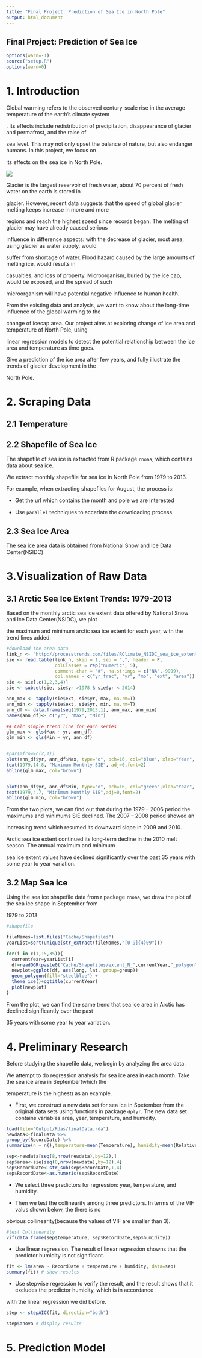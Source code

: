 ```yaml
---
title: "Final Project: Prediction of Sea Ice in North Pole"
output: html_document
---
```


Final Project: Prediction of Sea Ice 
--------------------------------------------------------------------------------------------------------------
```r
options(warn=-1)
source("setup.R")
options(warn=0)
```

# 1. Introduction

Global warming refers to the observed century-scale rise in the average temperature of the earth's climate system

. Its effects include redistribution of precipitation, disappearance of glacier and permafrost, and the raise of 

sea level. This may not only upset the balance of nature, but also endanger humans. In this project, we focus on 

its effects on the sea ice in North Pole. 

![](http://www.damocles-eu.org/artman2/uploads/1/EisscholleArk02_p.jpg)

Glacier is the largest reservoir of fresh water, about 70 percent of fresh water on the earth is stored in 

glacier. However, recent data suggests that the speed of global glacier melting keeps increase in more and more 

regions and reach the highest speed since records began. The melting of glacier may have already caused serious 

influence in difference aspects: with the decrease of glacier, most area, using glacier as water supply, would 

suffer from shortage of water. Flood hazard caused by the large amounts of melting ice, would results in 

casualties, and loss of property. Microorganism, buried by the ice cap, would be exposed, and the spread of such 

microorganism will have potential negative influence to human health.

From the existing data and analysis, we want to know about the long-time influence of the global warming to the 

change of icecap area. Our project aims at exploring change of ice area and temperature of North Pole, using 

linear regression models to detect the potential relationship between the ice area and temperature as time goes. 

Give a prediction of the ice area after few years, and fully illustrate the trends of glacier development in the 

North Pole.



# 2. Scraping Data

## 2.1 Temperature

## 2.2 Shapefile of Sea Ice

The shapefile of sea ice is extracted from R package `rnoaa`, which contains data about sea ice.

We extract monthly shapefile for sea ice in North Pole from 1979 to 2013. 

For example, when extracting shapefiles for August, the process is:

- Get the url which contains the month and pole we are interested

- Use `parallel` techniques to accerlate the downloading process



## 2.3 Sea Ice Area 

The sea ice area data is obtained from National Snow and Ice Data Center(NSIDC)



# 3.Visualization of Raw Data

## 3.1 Arctic Sea Ice Extent Trends: 1979-2013

Based on the monthly arctic sea ice extent data offered by National Snow and Ice Data Center(NSIDC), we plot

the maximum and minimum arctic sea ice extent for each year, with the trend lines added.  

```r
#download the area data
link_n <- "http://processtrends.com/files/RClimate_NSIDC_sea_ice_extent.csv"
sie <- read.table(link_n, skip = 1, sep = ",", header = F,
                  colClasses = rep("numeric", 5),
                  comment.char = "#", na.strings = c("NA",-9999),
                  col.names = c("yr_frac", "yr", "mo", "ext", "area"))
sie <- sie[,c(1,2,3,4)]
sie <- subset(sie, sie$yr >1978 & sie$yr < 2014)
```


```r
ann_max <- tapply(sie$ext, sie$yr, max, na.rm=T)
ann_min <- tapply(sie$ext, sie$yr, min, na.rm=T)
ann_df <- data.frame(seq(1979,2013,1), ann_max, ann_min)
names(ann_df)<- c("yr", "Max", "Min")

## Calc simple trend line for each series
glm_max <- gls(Max ~ yr, ann_df)
glm_min <- gls(Min ~ yr, ann_df)


#par(mfrow=c(2,1))
plot(ann_df$yr, ann_df$Max, type="o", pch=16, col="blue", xlab="Year", ylab="Annual Maximum SIE",axes=T)
text(1979,14.8, "Maximum Monthly SIE", adj=0,font=2)
abline(glm_max, col="brown")


plot(ann_df$yr, ann_df$Min, type="o", pch=16, col="green",xlab="Year", ylab="Annual Minimum SIE", axes=T)
text(1979,4.7, "Minimum Monthly SIE",adj=0,font=2)
abline(glm_min, col="brown")
```

From the two plots, we can find out that during the 1979 – 2006 period the maximums and minimums SIE  declined.  The 2007 – 2008 period showed an

increasing trend which resumed its downward slope in 2009 and 2010.

Arctic sea ice extent continued its long-term decline in the 2010 melt season. The annual maximum and minimum

sea ice extent values have declined significantly over the past 35 years with some year to year variation. 

## 3.2 Map Sea Ice

Using the sea ice shapefile data from r package `rnoaa`, we draw the plot of the sea ice shape in September from

1979 to 2013 

```r
#shapefile

fileNames=list.files("Cache/Shapefiles")
yearList=sort(unique(str_extract(fileNames,"[0-9]{4}09")))

for(i in c(1,15,35)){
  currentYear=yearList[i]
  df=readOGR(paste0("Cache/Shapefiles/extent_N_",currentYear,"_polygon"),paste0("extent_N_",currentYear,"_polygon"))
  newplot=ggplot(df, aes(long, lat, group=group)) +
  geom_polygon(fill="steelblue") +
  theme_ice()+ggtitle(currentYear)
  plot(newplot)
}

```

From the plot, we can find the same trend that sea ice area in Arctic has declined significantly over the past 

35 years with some year to year variation. 


# 4. Preliminary Research

Before studying the shapefile data, we begin by analyzing the area data.

We attempt to do regression analysis for sea ice area in each month. Take the sea ice area in September(which the 

temperature is the highest) as an example. 

- First, we construct a new data set for sea ice in Spetember from the original data sets using functions in package `dplyr`. The new data set contains variables area, year, temperature, and humidity.

```r
load(file="Output/Rdas/finalData.rda")
newdata<-finalData %>% 
group_by(RecordDate) %>%
summarize(n = n(),temperature=mean(Temperature), humidity=mean(RelativeHumidity))

sep<-newdata[seq(8,nrow(newdata),by=12),]
sep$area<-sie[seq(8,nrow(newdata),by=12),4]
sep$RecordDate<-str_sub(sep$RecordDate,1,4)
sep$RecordDate<-as.numeric(sep$RecordDate)


```


- We select three predictors for regression: year, temperature, and humidity.

- Then we test the collinearity among three predictors. In terms of the VIF valus shown below, the there is no 

obvious collinearity(because the values of VIF are smaller than 3).

```r
#test Collinearity 
vif(data.frame(sep$temperature, sep$RecordDate,sep$humidity))
```

- Use linear regression. The result of linear regression showns that the predictor humidity is not significant.

```r

fit <- lm(area ~ RecordDate + temperature + humidity, data=sep)
summary(fit) # show results

```

- Use stepwise regression to verify the result, and the result shows that it excludes the predictor humidity, which is in accordance 

with the linear regression we did before.

```r
step <- stepAIC(fit, direction="both")
```

```r
step$anova # display results
```

# 5. Prediction Model













